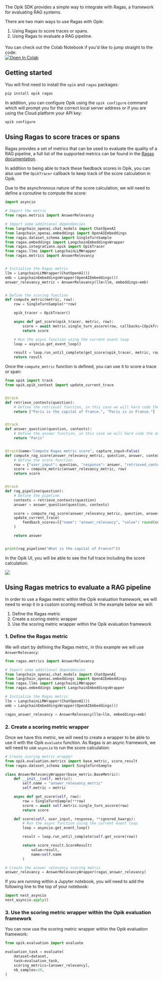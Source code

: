 The Opik SDK provides a simple way to integrate with Ragas, a framework for evaluating RAG systems.

There are two main ways to use Ragas with Opik:

1. Using Ragas to score traces or spans.
2. Using Ragas to evaluate a RAG pipeline.

<div style="display: flex; align-items: center; flex-wrap: wrap; margin: 20px 0;">
  <span style="margin-right: 10px;">
    You can check out the Colab Notebook if you'd like to jump straight to the code:
  </span>
  <a
    className="no-external-icon"
    href="https://colab.research.google.com/github/comet-ml/opik/blob/main/apps/opik-documentation/documentation/docs/cookbook/ragas.ipynb"
    target="_blank"
    rel="noopener noreferrer"
  >
    <img
      src="https://colab.research.google.com/assets/colab-badge.svg"
      alt="Open In Colab"
      style="vertical-align: middle;"
    />
  </a>
</div>

## Getting started

You will first need to install the `opik` and `ragas` packages:

```bash
pip install opik ragas
```

In addition, you can configure Opik using the `opik configure` command which will prompt you for the correct local server address or if you are using the Cloud platform your API key:

```bash
opik configure
```

## Using Ragas to score traces or spans

Ragas provides a set of metrics that can be used to evaluate the quality of a RAG pipeline, a full list of the supported metrics can be found in the [Ragas documentation](https://docs.ragas.io/en/latest/concepts/metrics/available_metrics/).

In addition to being able to track these feedback scores in Opik, you can also use the `OpikTracer` callback to keep track of the score calculation in Opik.

Due to the asynchronous nature of the score calculation, we will need to define a coroutine to compute the score:

```python
import asyncio

# Import the metric
from ragas.metrics import AnswerRelevancy

# Import some additional dependencies
from langchain_openai.chat_models import ChatOpenAI
from langchain_openai.embeddings import OpenAIEmbeddings
from ragas.dataset_schema import SingleTurnSample
from ragas.embeddings import LangchainEmbeddingsWrapper
from ragas.integrations.opik import OpikTracer
from ragas.llms import LangchainLLMWrapper
from ragas.metrics import AnswerRelevancy


# Initialize the Ragas metric
llm = LangchainLLMWrapper(ChatOpenAI())
emb = LangchainEmbeddingsWrapper(OpenAIEmbeddings())
answer_relevancy_metric = AnswerRelevancy(llm=llm, embeddings=emb)


# Define the scoring function
def compute_metric(metric, row):
    row = SingleTurnSample(**row)

    opik_tracer = OpikTracer()

    async def get_score(opik_tracer, metric, row):
        score = await metric.single_turn_ascore(row, callbacks=[OpikTracer()])
        return score

    # Run the async function using the current event loop
    loop = asyncio.get_event_loop()

    result = loop.run_until_complete(get_score(opik_tracer, metric, row))
    return result
```

Once the `compute_metric` function is defined, you can use it to score a trace or span:

```python
from opik import track
from opik.opik_context import update_current_trace


@track
def retrieve_contexts(question):
    # Define the retrieval function, in this case we will hard code the contexts
    return ["Paris is the capital of France.", "Paris is in France."]


@track
def answer_question(question, contexts):
    # Define the answer function, in this case we will hard code the answer
    return "Paris"


@track(name="Compute Ragas metric score", capture_input=False)
def compute_rag_score(answer_relevancy_metric, question, answer, contexts):
    # Define the score function
    row = {"user_input": question, "response": answer, "retrieved_contexts": contexts}
    score = compute_metric(answer_relevancy_metric, row)
    return score


@track
def rag_pipeline(question):
    # Define the pipeline
    contexts = retrieve_contexts(question)
    answer = answer_question(question, contexts)

    score = compute_rag_score(answer_relevancy_metric, question, answer, contexts)
    update_current_trace(
        feedback_scores=[{"name": "answer_relevancy", "value": round(score, 4)}]
    )

    return answer


print(rag_pipeline("What is the capital of France?"))
```

In the Opik UI, you will be able to see the full trace including the score calculation:

<Frame>
  <img src="/img/tracing/ragas_opik_trace.png" />
</Frame>

## Using Ragas metrics to evaluate a RAG pipeline

In order to use a Ragas metric within the Opik evaluation framework, we will need to wrap it in a custom scoring method. In the example below we will:

1. Define the Ragas metric
2. Create a scoring metric wrapper
3. Use the scoring metric wrapper within the Opik evaluation framework

### 1. Define the Ragas metric

We will start by defining the Ragas metric, in this example we will use `AnswerRelevancy`:

```python
from ragas.metrics import AnswerRelevancy

# Import some additional dependencies
from langchain_openai.chat_models import ChatOpenAI
from langchain_openai.embeddings import OpenAIEmbeddings
from ragas.llms import LangchainLLMWrapper
from ragas.embeddings import LangchainEmbeddingsWrapper

# Initialize the Ragas metric
llm = LangchainLLMWrapper(ChatOpenAI())
emb = LangchainEmbeddingsWrapper(OpenAIEmbeddings())

ragas_answer_relevancy = AnswerRelevancy(llm=llm, embeddings=emb)
```

### 2. Create a scoring metric wrapper

Once we have this metric, we will need to create a wrapper to be able to use it with the Opik `evaluate` function. As Ragas is an async framework, we will need to use `asyncio` to run the score calculation:

```python
# Create scoring metric wrapper
from opik.evaluation.metrics import base_metric, score_result
from ragas.dataset_schema import SingleTurnSample

class AnswerRelevancyWrapper(base_metric.BaseMetric):
    def __init__(self, metric):
        self.name = "answer_relevancy_metric"
        self.metric = metric

    async def get_score(self, row):
        row = SingleTurnSample(**row)
        score = await self.metric.single_turn_ascore(row)
        return score

    def score(self, user_input, response, **ignored_kwargs):
        # Run the async function using the current event loop
        loop = asyncio.get_event_loop()

        result = loop.run_until_complete(self.get_score(row))

        return score_result.ScoreResult(
            value=result,
            name=self.name
        )

# Create the answer relevancy scoring metric
answer_relevancy = AnswerRelevancyWrapper(ragas_answer_relevancy)
```

<Tip>

If you are running within a Jupyter notebook, you will need to add the following line to the top of your notebook:

```python
import nest_asyncio
nest_asyncio.apply()
```

</Tip>

### 3. Use the scoring metric wrapper within the Opik evaluation framework

You can now use the scoring metric wrapper within the Opik evaluation framework:

```python
from opik.evaluation import evaluate

evaluation_task = evaluate(
    dataset=dataset,
    task=evaluation_task,
    scoring_metrics=[answer_relevancy],
    nb_samples=10,
)
```
